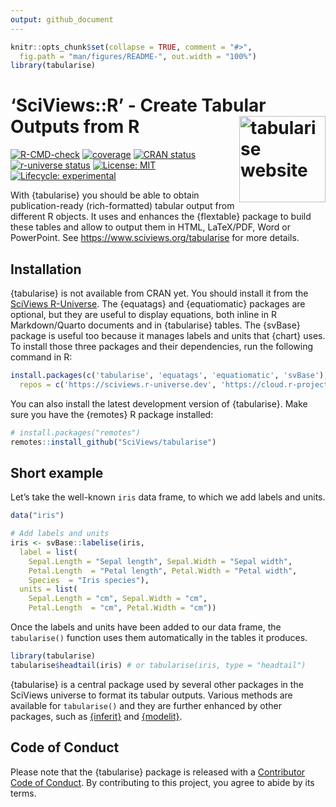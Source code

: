 ```yaml
---
output: github_document
---
```


<!-- README.md is generated from README.Rmd. Please edit that file -->

```r
knitr::opts_chunk$set(collapse = TRUE, comment = "#>",
  fig.path = "man/figures/README-", out.width = "100%")
library(tabularise)
```


# 'SciViews::R' - Create Tabular Outputs from R <a href='https://www.sciviews.org/tabularise'><img src='man/figures/logo.png' alt='tabularise website' align='right' height='138'/></a>

<!-- badges: start -->
[![R-CMD-check](https://github.com/SciViews/tabularise/actions/workflows/R-CMD-check.yaml/badge.svg)](https://github.com/SciViews/tabularise/actions/workflows/R-CMD-check.yaml)
[![coverage](https://codecov.io/gh/SciViews/tabularise/branch/main/graph/badge.svg)](https://app.codecov.io/gh/SciViews/tabularise?branch=main)
[![CRAN status](https://www.r-pkg.org/badges/version/tabularise)](https://CRAN.R-project.org/package=tabularise)
[![r-universe status](https://sciviews.r-universe.dev/badges/tabularise)](https://sciviews.r-universe.dev/tabularise)
[![License: MIT](https://img.shields.io/badge/License-MIT-yellow.svg)](https://opensource.org/licenses/MIT)
[![Lifecycle: experimental](https://img.shields.io/badge/lifecycle-experimental-orange.svg)](https://lifecycle.r-lib.org/articles/stages.html#experimental)
<!-- badges: end -->

With {tabularise} you should be able to obtain publication-ready (rich-formatted) tabular output from different R objects. It uses and enhances the {flextable} package to build these tables and allow to output them in HTML, LaTeX/PDF, Word or PowerPoint. See <https://www.sciviews.org/tabularise> for more details.

## Installation

{tabularise} is not available from CRAN yet. You should install it from the [SciViews R-Universe](https://sciviews.r-universe.dev). The {equatags} and {equatiomatic} packages are optional, but they are useful to display equations, both inline in R Markdown/Quarto documents and in {tabularise} tables. The {svBase} package is useful too because it manages labels and units that {chart} uses. To install those three packages and their dependencies, run the following command in R:

```r
install.packages(c('tabularise', 'equatags', 'equatiomatic', 'svBase'),
  repos = c('https://sciviews.r-universe.dev', 'https://cloud.r-project.org'))
```

You can also install the latest development version of {tabularise}. Make sure you have the {remotes} R package installed:

```r
# install.packages("remotes")
remotes::install_github("SciViews/tabularise")
```

## Short example

Let's take the well-known `iris` data frame, to which we add labels and units.

```r
data("iris")

# Add labels and units
iris <- svBase::labelise(iris,
  label = list(
    Sepal.Length = "Sepal length", Sepal.Width = "Sepal width",
    Petal.Length  = "Petal length", Petal.Width = "Petal width", 
    Species  = "Iris species"),
  units = list(
    Sepal.Length = "cm", Sepal.Width = "cm",
    Petal.Length  = "cm", Petal.Width = "cm"))
```

Once the labels and units have been added to our data frame, the `tabularise()` function uses them automatically in the tables it produces.

```r
library(tabularise)
tabularise$headtail(iris) # or tabularise(iris, type = "headtail")
```

{tabularise} is a central package used by several other packages in the SciViews universe to format its tabular outputs. Various methods are available for `tabularise()` and they are further enhanced by other packages, such as [{inferit}](https://www.sciviews.org/inferit/) and [{modelit}](https://www.sciviews.org/modelit/).

## Code of Conduct

Please note that the {tabularise} package is released with a [Contributor Code of Conduct](https://contributor-covenant.org/version/2/1/CODE_OF_CONDUCT.html). By contributing to this project, you agree to abide by its terms.
